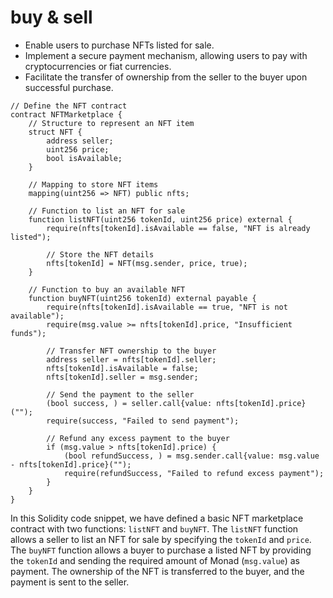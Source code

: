 # buy & sell

- Enable users to purchase NFTs listed for sale.
- Implement a secure payment mechanism, allowing users to pay with cryptocurrencies or fiat currencies.
- Facilitate the transfer of ownership from the seller to the buyer upon successful purchase.

```
// Define the NFT contract
contract NFTMarketplace {
    // Structure to represent an NFT item
    struct NFT {
        address seller;
        uint256 price;
        bool isAvailable;
    }

    // Mapping to store NFT items
    mapping(uint256 => NFT) public nfts;

    // Function to list an NFT for sale
    function listNFT(uint256 tokenId, uint256 price) external {
        require(nfts[tokenId].isAvailable == false, "NFT is already listed");

        // Store the NFT details
        nfts[tokenId] = NFT(msg.sender, price, true);
    }

    // Function to buy an available NFT
    function buyNFT(uint256 tokenId) external payable {
        require(nfts[tokenId].isAvailable == true, "NFT is not available");
        require(msg.value >= nfts[tokenId].price, "Insufficient funds");

        // Transfer NFT ownership to the buyer
        address seller = nfts[tokenId].seller;
        nfts[tokenId].isAvailable = false;
        nfts[tokenId].seller = msg.sender;

        // Send the payment to the seller
        (bool success, ) = seller.call{value: nfts[tokenId].price}("");
        require(success, "Failed to send payment");
        
        // Refund any excess payment to the buyer
        if (msg.value > nfts[tokenId].price) {
            (bool refundSuccess, ) = msg.sender.call{value: msg.value - nfts[tokenId].price}("");
            require(refundSuccess, "Failed to refund excess payment");
        }
    }
}
```

In this Solidity code snippet, we have defined a basic NFT marketplace contract with two functions: `listNFT` and `buyNFT`. The `listNFT` function allows a seller to list an NFT for sale by specifying the `tokenId` and `price`. The `buyNFT` function allows a buyer to purchase a listed NFT by providing the `tokenId` and sending the required amount of Monad (`msg.value`) as payment. The ownership of the NFT is transferred to the buyer, and the payment is sent to the seller.